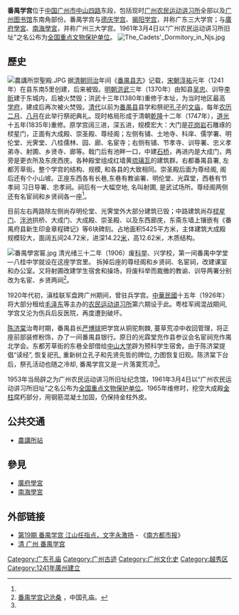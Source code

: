 '''番禺学宫'''位于[[中国|中国]][[广州市|广州市]][[中山路_(广州)|中山四路]]东段，包括现时[[广州农民运动讲习所|广州农民运动讲习所]]全部以及[[广州图书馆|广州图书馆]]东南角部份。番禺学宫与[[德庆学宫|德庆学宫]]、[[揭阳学宫|揭阳学宫]]，并称广东三大学宫；与[[廣府學宮|廣府學宮]]、[[南海學宮|南海學宮]]，并称广州三大学宫。1961年3月4日以“广州农民运动讲习所旧址”之名公布为[[全国重点文物保护单位|全国重点文物保护单位]]。
[[File:The_Cadets'_Dormitory_in_Njs.jpg|thumb]]

== 歷史 ==
[[File:農講所崇聖殿.JPG|thumb]]
据[[清朝|清朝]][[同治|同治]]年间《[[番禺县志|番禺县志]]》记载，[[宋朝|宋朝]][[淳祐|淳祐]]元年（1241年）在县东南5里创建，后来被毁。[[明朝|明朝]][[洪武|洪武]]三年（1370年）由知县[[吴忠|吴忠]]、训导[[李昕|李昕]]建于东城内，后被火焚毁；洪武十三年(1380年)重修于本址，为当时地区最高[[学府|学府]]，建成后再次被火焚毁。[[清代|清代]]以前为[[番禺县|番禺县]]县学和祭祀[[孔子|孔子]]的[[文庙|文庙]]，每年[[农历|农历]][[二月|二月]]、[[八月|八月]]在此举行祭祀典礼。现时格局形成于清朝[[乾隆|乾隆]]十二年（1747年），[[道光|道光]]十五年(1835年)重修。原学宫阔三进，深五进，规模宏大：大门是[[花岗岩|花岗岩]]石雕琢的棂星门，正面有大成殿、崇圣殿、尊经阁；左侧有铺、土地寺、科庠、儒学署、明伦堂、光霁堂、八桂儒林、园、廊、名宦寺；右侧有铺、节孝寺、训导署、忠义孝弟寺、射圃、乡贤寺、廊等。戟门后有池畔一口，中建[[石桥|石桥]]，再进内是大成门，两旁是更衣所及东庑西庑。各种殿堂组成红墙黄[[琉璃瓦|琉璃瓦]]的建筑群。右都番禺县署, 左都芳草街。整个学宫的结构、规模, 和各县的大致相同。崇圣殿后面为尊经阁, 阁后还有个小山坡。正座东西各有长巷,东巷有教谕署、明伦堂、光霖堂，西巷有节孝祠 习日导署、忠孝祠。祠后有一大幅空地, 名叫射圃, 是武试场所。尊经阁两侧还有名宦祠和乡贤祠各一座<ref name="记沧桑" />。

目前左右两路除左侧尚存明伦堂、光霁堂外大部分建筑已毁；中路建筑尚存[[棂星门|棂星门]]、[[泮池|泮池]]拱桥、大成门、大成殿、崇圣殿、以及东西廊庑，东斋东墙上镶嵌有《番禺府县新生印金章程碑记》等6块碑刻。占地面积5425平方米，主体建筑大成殿规模较大，面阔五间24.72米，进深14.22[[米_(單位)|米]]，高12.62米，木质结构。

[[File:番禺學宮匾.jpg|thumb]]
清光绪三十二年（1906）废[[科举|科举]]、兴学校，第一间番禺中学堂—八桂中学就设在这座学宫里。 拆掉后座的尊经阁和乡贤祠、名宦祠，改建课室和办公室。又将射圃改建学生宿舍和操场，将废科举而裁撤的教谕、训导两署分别改为名宦、乡贤两祠<ref name="记沧桑">[http://www.chinakongmiao.org/km/upload/fckeditor/%E7%95%AA%E7%A6%BA%E5%AD%A6%E5%AE%AB%E8%AE%B0%E6%B2%A7%E6%A1%91.pdf 番禺学宫记沧桑] {{Wayback|url=http://www.chinakongmiao.org/km/upload/fckeditor/%E7%95%AA%E7%A6%BA%E5%AD%A6%E5%AE%AB%E8%AE%B0%E6%B2%A7%E6%A1%91.pdf |date=20140819083439 }}，中国孔庙。</ref>。

1920年代初，滇桂联军盘跨广州期间，曾驻兵学宫。[[中華民國|中華民國]]十五年（1926年）将大部分租给[[毛泽东|毛泽东]]等主办的[[广州农民运动讲习所|农民运动讲习所]]第六期设于此。粤桂军阀混战期间,学宫又沦为伤兵后反医院，再度遭到破坏。

[[陈济棠|陈济棠]]治粤时期，番禺县长[[严博球|严博球]]把学宫从铜驼荆棘, 蔓草荒凉中收回管理，将正座前部装修粉饰，办了一间番禺县银行。原日的光霖堂充作县参议会名宦祠充作禺北学会。东都芳草街的东巷全部借给[[中山大学|中山大学]]辟为预科学生宿舍。由于陈济棠提倡“读经”, 恢复祀孔, 重新树立孔子和先贤先哲的牌位, 力图恢复旧观。陈济棠下台后，祭孔活动也随之冷却, 番禺学宫又是一片落寞荒凉<ref name="记沧桑" />。

1953年当局辟之为广州农民运动讲习所旧址纪念馆，1961年3月4日以“广州农民运动讲习所旧址”之名公布为[[全国重点文物保护单位|全国重点文物保护单位]]。1965年维修时，挖空大成殿[[金柱|金柱]]腐朽部分，用钢筋混凝土加固，仍保持金柱外皮。

{{Gallery
|title=
|footer=
|width=300
|height=
|lines=1
|File:Guangzhou Panyu Xuegong 2012.11.17 14-43-31.jpg|棂星门
|File:Guangzhou Panyu Xuegong 2012.11.17 14-44-17.jpg|泮池和状元桥
|File:Guangzhou Panyu Xuegong 2012.11.17 15-24-29.jpg|大成门
|File:Guangzhou Panyu Xuegong 2012.11.17 15-21-41.jpg|大成殿
|File:Guangzhou Panyu Xuegong 2012.11.17 14-52-46.jpg|大成殿内梁架
|File:Guangzhou Panyu Xuegong 2012.11.17 15-09-15.jpg|崇圣祠
}}

==公共交通==
*{{廣州地鐵路線鏈接|1|SL}}[[農講所站|農講所站]]

== 參見 ==
* [[廣府學宮|廣府學宮]]
* [[南海學宮|南海學宮]]

== 外部链接 ==
{{commonscat|Panyu Confucian Temple}}
* [https://web.archive.org/web/20150119105205/http://www.gzlib.gov.cn/shequ_info/ndgz/NDGZDetail.do?id=18158 第19期 番禺学宫 江山任指点，文字永激扬] - 《[[南方都市报|南方都市报]]》
* [http://www.gdwh.com.cn/wwtd/2008/0918/article_831.html 清 广州 番禺学宫] {{Wayback|url=http://www.gdwh.com.cn/wwtd/2008/0918/article_831.html |date=20160305010950 }}

{{coord|23|7|49.22|N|113|16|16.8|E|display=title|region:CH_type}}

{{東山印記}}
{{广州}}
{{广东省境内的孔庙}}

{{DEFAULTSORT:F番}}

[[Category:广东孔庙|Category:广东孔庙]]
[[Category:广州古迹|Category:广州古迹]]
[[Category:广州文化史|Category:广州文化史]]
[[Category:越秀区|Category:越秀区]]
[[Category:1241年廣州建立|Category:1241年廣州建立]]